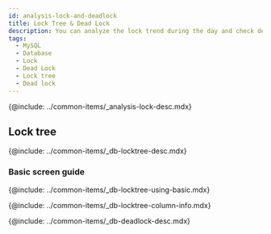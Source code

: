 ```yaml
---
id: analysis-lock-and-deadlock
title: Lock Tree & Dead Lock
description: You can analyze the lock trend during the day and check deadlocked queries.
tags:
  - MySQL
  - Database
  - Lock
  - Dead Lock
  - Lock tree
  - Dead lock
---
```



<!-- Overview -->

{@include: ../common-items/_analysis-lock-desc.mdx}

## Lock tree

{@include: ../common-items/_db-locktree-desc.mdx} 

### Basic screen guide

{@include: ../common-items/_db-locktree-using-basic.mdx}  

<!-- Lock Tree column information -->

{@include: ../common-items/_db-locktree-column-info.mdx}  

<!-- Dead Lock -->

{@include: ../common-items/_db-deadlock-desc.mdx}  
